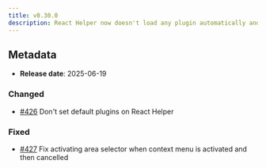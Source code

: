 ```yaml
---
title: v0.30.0
description: React Helper now doesn't load any plugin automatically and some bugfixes
---
```


## Metadata

- **Release date**: 2025-06-19

### Changed

- [#426](https://github.com/InditexTech/weavejs/issues/426) Don't set default plugins on React Helper

### Fixed

- [#427](https://github.com/InditexTech/weavejs/issues/427) Fix activating area selector when context menu is activated and then cancelled
